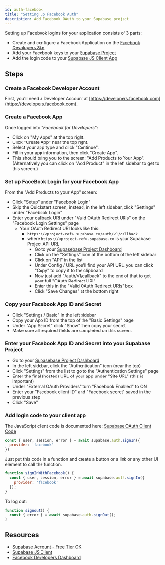 ```yaml
---
id: auth-facebook
title: "Setting up Facebook Auth"
description: Add Facebook OAuth to your Supabase project
---
```



Setting up Facebook logins for your application consists of 3 parts:

* Create and configure a Facebook Application on the [Facebook Devalopers Site](https://developers.facebook.com)
* Add your Facebook keys to your [Supabase Project](https://supabase.io)
* Add the login code to your [Supabase JS Client App](https://github.com/supabase/supabase-js)

## Steps

### Create a Facebook Developer Account

First, you'll need a Developer Account at [https://developers.facebook.com](https://developers.facebook.com).

### Create a Facebook App

Once logged into *"Facebook for Developers"*:

- Click on "My Apps" at the top right.
- Click "Create App" near the top right.
- Select your app type and click "Continue".
- Fill in your app information, then click "Create App".
- This should bring you to the screen: "Add Products to Your App". (Alternatively you can click on "Add Product" in the left sidebar to get to this screen.)

### Set up FaceBook Login for your Facebook App

From the "Add Products to your App" screen:

- Click "Setup" under "Facebook Login"
- Skip the Quickstart screen, instead, in the left sidebar, click "Settings" under "Facebook Login"
- Enter your callback URI under "Valid OAuth Redirect URIs" on the "Facebook Login Settings" page
    - Your OAuth Redirect URI looks like this:
      - `https://<project-ref>.supabase.co/auth/v1/callback`
      - where `https://<project-ref>.supabase.co` is your Supabase Project API URL
          - Go to your [Supasebase Project Dashboard](https://supabase.io)
          - Click on the "Settings" icon at the bottom of the left sidebar
          - Click on "API" in the list
          - Under Config / URL you'll find your API URL, you can click "Copy" to copy it to the clipboard
          - Now just add "/auth/v1/callback" to the end of that to get your full "OAuth Redirect URI"
          - Enter this in the "Valid OAuth Redirect URIs" box
          - Click "Save Changes" at the bottom right

### Copy your Facebook App ID and Secret

- Click "Settings / Basic" in the left sidebar
- Copy your App ID from the top of the "Basic Settings" page 
- Under "App Secret" click "Show" then copy your secret 
- Make sure all required fields are completed on this screen.

### Enter your Facebook App ID and Secret into your Supabase Project

- Go to your [Supasebase Project Dashboard](https://supabase.io)
- In the left sidebar, click the "Authentication" icon (near the top)
- Click "Settings" from the list to go to the "Authentication Settings" page
- Enter the final (hosted) URL of your app under "Site URL" (this is important)
- Under "External OAuth Providers" turn "Facebook Enabled" to ON
- Enter your "Facebook client ID" and "Facebook secret" saved in the previous step
- Click "Save"

### Add login code to your client app

The JavaScript client code is documented here: [Supabase OAuth Client Code](https://supabase.io/docs/reference/javascript/auth-signin#sign-in-using-third-party-providers)

```js
const { user, session, error } = await supabase.auth.signIn({
  provider: 'facebook'
})
```

Just put this code in a function and create a button or a link or any other UI element to call the function.

```js
function signInWithFacebook() {
  const { user, session, error } = await supabase.auth.signIn({
    provider: 'facebook'
  });
}
```

To log out:

```js
function signout() {
  const { error } = await supabase.auth.signOut();
}
```

## Resources

* [Supabase Account - Free Tier OK](https://supabase.io)
* [Supabase JS Client](https://github.com/supabase/supabase-js)
* [Facebook Developers Dashboard](https://developers.facebook.com/)